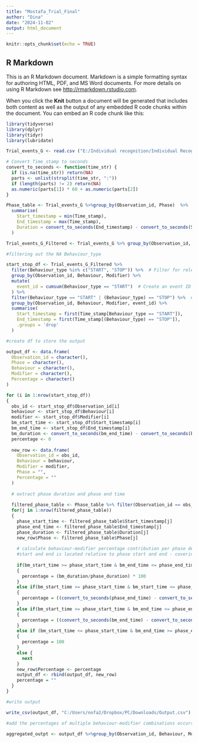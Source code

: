 ```yaml
---
title: "Mostafa_Trial_Final"
author: "Dina"
date: "2024-11-02"
output: html_document
---
```


```r
knitr::opts_chunk$set(echo = TRUE)
```

## R Markdown

This is an R Markdown document. Markdown is a simple formatting syntax for authoring HTML, PDF, and MS Word documents. For more details on using R Markdown see <http://rmarkdown.rstudio.com>.

When you click the **Knit** button a document will be generated that includes both content as well as the output of any embedded R code chunks within the document. You can embed an R code chunk like this:


```r
library(tidyverse)
library(dplyr)
library(tidyr)
library(lubridate)

Trial_events_G <- read.csv ("E:/Individual recognition/Individual Recognition R Project/Trial_events_G.csv")

# Convert Time_stamp to seconds
convert_to_seconds <- function(time_str) {
  if (is.na(time_str)) return(NA)
  parts <- unlist(strsplit(time_str, ":"))
  if (length(parts) != 2) return(NA)
  as.numeric(parts[1]) * 60 + as.numeric(parts[2])
}

Phase_table <- Trial_events_G %>%group_by(Observation_id, Phase)  %>%
  summarise(
    Start_timestamp = min(Time_stamp),
    End_timestamp = max(Time_stamp),
    Duration = convert_to_seconds(End_timestamp) - convert_to_seconds(Start_timestamp)
  )

Trial_events_G_Filtered <- Trial_events_G %>% group_by(Observation_id, Behaviour, Modifier)%>% filter(Behaviour_type != "POINT" & Modifier != "NA")

```


```r
#filtering out the NA Behaviour_type

start_stop_df <- Trial_events_G_Filtered %>%
  filter(Behaviour_type %in% c("START", "STOP")) %>%  # Filter for relevant rows
  group_by(Observation_id, Behaviour, Modifier) %>%
  mutate(
    event_id = cumsum(Behaviour_type == "START")  # Create an event ID for pairing starts and stops
  ) %>%
  filter(Behaviour_type == "START" | (Behaviour_type) == "STOP") %>%  # Keep only relevant rows
  group_by(Observation_id, Behaviour, Modifier, event_id) %>%
  summarise(
    Start_timestamp = first(Time_stamp[Behaviour_type == "START"]),
    End_timestamp = first(Time_stamp[(Behaviour_type) == "STOP"]),
    .groups = 'drop'
  )
```

```r
#create df to store the output

output_df <- data.frame(
  Observation_id = character(),
  Phase = character(),
  Behaviour = character(),
  Modifier = character(),
  Percentage = character()
)

for (i in 1:nrow(start_stop_df))
{
  obs_id <- start_stop_df$Observation_id[i]
  behaviour <- start_stop_df$Behaviour[i]
  modifier <- start_stop_df$Modifier[i]
  bm_start_time <- start_stop_df$Start_timestamp[i]
  bm_end_time <- start_stop_df$End_timestamp[i]
  bm_duration <- convert_to_seconds(bm_end_time) - convert_to_seconds(bm_start_time)
  percentage <- 0
  
  new_row <- data.frame(
    Observation_id = obs_id,
    Behaviour = behaviour,
    Modifier = modifier,
    Phase = "",
    Percentage = ""
  )
  
  # extract phase duration and phase end time
  
  filtered_phase_table <- Phase_table %>% filter(Observation_id == obs_id)
  for(j in 1:nrow(filtered_phase_table))
  {
    phase_start_time <- filtered_phase_table$Start_timestamp[j]
    phase_end_time <- filtered_phase_table$End_timestamp[j]
    phase_duration <- filtered_phase_table$Duration[j]
    new_row$Phase <- filtered_phase_table$Phase[j]
    
    # calculate behaviour-modifier percentage contribution per phase depending on where their 
    #start and end is located relative to phase start and end - covering all cases
    
    if(bm_start_time >= phase_start_time & bm_end_time <= phase_end_time)
    {
      percentage = (bm_duration/phase_duration) * 100
    }
    else if(bm_start_time >= phase_start_time & bm_start_time <= phase_end_time & bm_end_time >= phase_end_time)
    {
      percentage = ((convert_to_seconds(phase_end_time) - convert_to_seconds(bm_start_time)) / phase_duration) * 100
    }
    else if(bm_start_time <= phase_start_time & bm_end_time <= phase_end_time & bm_end_time > phase_start_time)
    {
      percentage = ((convert_to_seconds(bm_end_time) - convert_to_seconds(phase_start_time)) / phase_duration) * 100
    }
    else if (bm_start_time <= phase_start_time & bm_end_time >= phase_end_time)
    {
      percentage = 100
    }
    else {
      next
    }
    new_row$Percentage <- percentage
    output_df <- rbind(output_df, new_row)
    percentage = ""
  }
}
```


```r
#write output

write_csv(output_df, "C:/Users/nofa2/Dropbox/PC/Downloads/Output.csv")
```


```r
#add the percentages of multiple behaviour-modifier combinations occurring within the same phase

aggregated_outpt <- output_df %>%group_by(Observation_id, Behaviour, Modifier, Phase) %>% summarise(Total_Percentage = sum(Percentage), .groups = 'drop')
```

